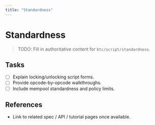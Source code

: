 ```yaml
---
title: "Standardness"
---
```


# Standardness

> TODO: Fill in authoritative content for `btc/script/standardness`.

## Tasks
- [ ] Explain locking/unlocking script forms.
- [ ] Provide opcode-by-opcode walkthroughs.
- [ ] Include mempool standardness and policy limits.

## References
- Link to related spec / API / tutorial pages once available.
